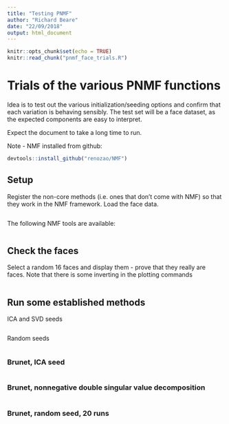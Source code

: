 ```yaml
---
title: "Testing PNMF"
author: "Richard Beare"
date: "22/09/2018"
output: html_document
---
```


```r
knitr::opts_chunk$set(echo = TRUE)
knitr::read_chunk("pnmf_face_trials.R")
```

# Trials of the various PNMF functions

Idea is to test out the various initialization/seeding options and confirm that each 
variation is behaving sensibly. The test set will be a face dataset, as the expected
components are easy to interpret.

Expect the document to take a long time to run.

Note - NMF installed from github:

```r
devtools::install_github("renozao/NMF")
```


## Setup

Register the non-core methods (i.e. ones that don't come with NMF) so that they work in the
NMF framework. Load the face data.

```r

```

The following NMF tools are available:
```r

```


## Check the faces

Select a random 16 faces and display them - prove that they really are faces. Note that there is some inverting
in the plotting commands

```r

```
## Run some established methods

ICA and SVD seeds

```r

```

Random seeds

```r

```


### Brunet, ICA seed

```r

```

### Brunet, nonnegative double singular value decomposition

```r

```

### Brunet, random seed, 20 runs

```r

```


